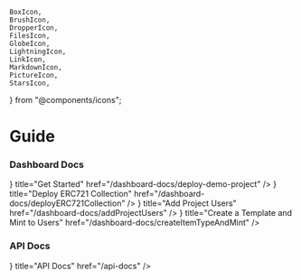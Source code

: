     BoxIcon,
    BrushIcon,
    DropperIcon,
    FilesIcon,
    GlobeIcon,
    LightningIcon,
    LinkIcon,
    MarkdownIcon,
    PictureIcon,
    StarsIcon,
} from "@components/icons";

# Guide

### Dashboard Docs

<Cards>
    <Card
        icon={<FilesIcon />}
        title="Get Started"
        href="/dashboard-docs/deploy-demo-project"
    />
    <Card
        icon={<MarkdownIcon />}
        title="Deploy ERC721 Collection"
        href="/dashboard-docs/deployERC721Collection"
    />
    <Card
        icon={<StarsIcon />}
        title="Add Project Users"
        href="/dashboard-docs/addProjectUsers"
    />
    <Card
        icon={<LinkIcon />}
        title="Create a Template and Mint to Users"
        href="/dashboard-docs/createItemTypeAndMint"
    />
</Cards>

### API Docs

<Cards>
    <Card icon={<FilesIcon />} title="API Docs" href="/api-docs" />
</Cards>
